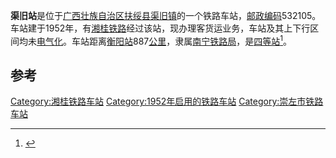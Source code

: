 {{noteTA
|1=zh-cn:始发车次; zh-hk:列車班次;
|2=zh-cn:车次; zh-hk:班次;
}}
{{Infobox China railway station 
|车站名称 = 渠旧站
|车站名称拼音 = 
|电报码 = QJZ
|拼音码 = QJI
|车站地址 = [[广西壮族自治区|广西壮族自治区]][[扶绥县|扶绥县]]
|归属 = [[南宁铁路局|南宁铁路局]]
|车站等级 = [[四等站_(中铁)|四等站]]
|线路 = [[湘桂铁路|湘桂铁路]]
}}
'''渠旧站'''是位于[[广西壮族自治区|广西壮族自治区]][[扶绥县|扶绥县]][[渠旧镇|渠旧镇]]的一个铁路车站，[[邮政编码|邮政编码]]532105。车站建于1952年，有[[湘桂铁路|湘桂铁路]]经过该站，现办理客货运业务，车站及其上下行区间均未[[电气化|电气化]]。车站距离[[衡阳站|衡阳站]]887[[公里|公里]]，隶属[[南宁铁路局|南宁铁路局]]，是[[四等站_(中铁)|四等站]]<ref>{{Cite book|title=中国铁路站名词典|last=孙本祥主编|first=|publisher=北京：[[中国铁道出版社|中国铁道出版社]]|year=2003.04|isbn=7-113-03941-3|location=|pages=480}}</ref>。

==参考==
{{reflist}}

{{start rail box}}
{{s-inop|[[大陵站|大陵站]]}}
{{s-line|[[湘桂铁路|湘桂铁路]]}}
{{s-inop|[[濑湍站|濑湍站]]}}
{{end box}}
{{湘桂铁路}}

[[Category:湘桂铁路车站|Category:湘桂铁路车站]]
[[Category:1952年启用的铁路车站|Category:1952年启用的铁路车站]]
[[Category:崇左市铁路车站|Category:崇左市铁路车站]]


{{铁路车站小作品}}
{{广西小作品}}